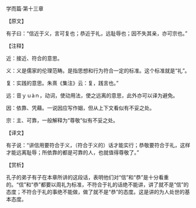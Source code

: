 

学而篇·第十三章

【原文】

有子曰：“信近于义，言可复也；恭近于礼，远耻辱也；因不失其亲，亦可宗也。”

【注释】

近：接近、符合的意思。

义：义是儒家的伦理范畴。是指思想和行为符合一定的标准。这个标准就是“礼”。

复：实践的意思。朱熹《集注》云：复，践言也。”

远：音ｙｕàｎ，动词，使动用法，使之远离的意思，此外亦可以译为避免。

因：依靠、凭藉。一说因应写作姻，但从上下文看似有不妥之处。

宗：主、可靠，一般解释为“尊敬”似有不妥之处。

【译文】

有子说：“讲信用要符合于义，（符合于义的）话才能实行；恭敬要符合于礼，这样才能远离耻辱；所依靠的都是可靠的人，也就值得尊敬了。”

【赏析】

孔子的弟子有子在本章所讲的这段话，表明他们对“信”和“恭”是十分看重的。“信”和“恭”都要以周礼为标准，不符合于礼的话绝不能讲，讲了就不是“信”的态度；不符合于礼的事绝不能做，做了就不是“恭”的态度。这是讲的为人处世的基本态度。

